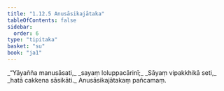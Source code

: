 ```yaml
---
title: "1.12.5 Anusāsikajātaka"
tableOfContents: false
sidebar:
  order: 6
type: "tipitaka"
basket: "su"
book: "ja1"
---
```



<DynamicBreadcrumb />

<Division number="115" book="ja1" bookNo="22" page="27">

<Paragraph number="255" type="verses" book="ja1">
_“Yāyañña manusāsati,_  
_sayaṃ loluppacārinī;_  
_Sāyaṃ vipakkhikā seti,_  
_hatā cakkena sāsikāti._  


</Paragraph>
</Division>

<Paragraph number="256" type="center" book="ja1">
Anusāsikajātakaṃ pañcamaṃ.
</Paragraph>